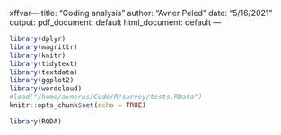 xffvar---
title: "Coding analysis"
author: "Avner Peled"
date: "5/16/2021"
output:
  pdf_document: default
  html_document: default
---

```r
library(dplyr)
library(magrittr)
library(knitr)
library(tidytext)
library(textdata)
library(ggplot2)
library(wordcloud)
#load("/home/avnerus/Code/R/survey/tests.RData")
knitr::opts_chunk$set(echo = TRUE)
```

```r
library(RQDA)
```